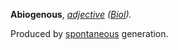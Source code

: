 '''Abiogenous''', ''[[adjective (part of speech)|adjective]]'' ''([[Biol (subject)|Biol]]).''

Produced by [[spontaneous]] generation.